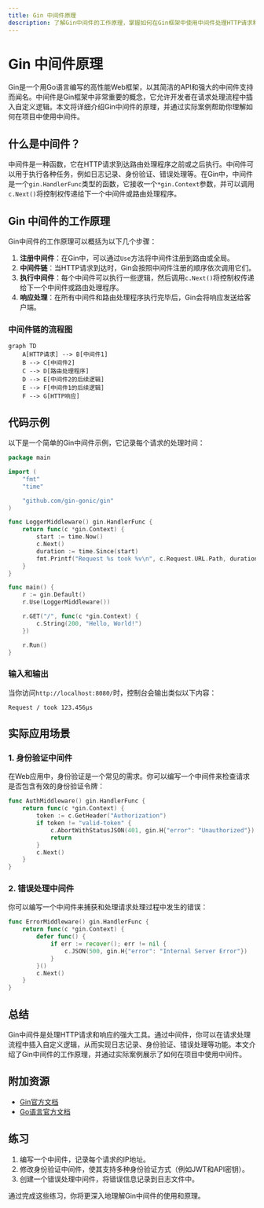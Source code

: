 ```yaml
---
title: Gin 中间件原理
description: 了解Gin中间件的工作原理，掌握如何在Gin框架中使用中间件处理HTTP请求和响应。
---
```


# Gin 中间件原理

Gin是一个用Go语言编写的高性能Web框架，以其简洁的API和强大的中间件支持而闻名。中间件是Gin框架中非常重要的概念，它允许开发者在请求处理流程中插入自定义逻辑。本文将详细介绍Gin中间件的原理，并通过实际案例帮助你理解如何在项目中使用中间件。

## 什么是中间件？

中间件是一种函数，它在HTTP请求到达路由处理程序之前或之后执行。中间件可以用于执行各种任务，例如日志记录、身份验证、错误处理等。在Gin中，中间件是一个`gin.HandlerFunc`类型的函数，它接收一个`*gin.Context`参数，并可以调用`c.Next()`将控制权传递给下一个中间件或路由处理程序。

## Gin 中间件的工作原理

Gin中间件的工作原理可以概括为以下几个步骤：

1. **注册中间件**：在Gin中，可以通过`Use`方法将中间件注册到路由或全局。
2. **中间件链**：当HTTP请求到达时，Gin会按照中间件注册的顺序依次调用它们。
3. **执行中间件**：每个中间件可以执行一些逻辑，然后调用`c.Next()`将控制权传递给下一个中间件或路由处理程序。
4. **响应处理**：在所有中间件和路由处理程序执行完毕后，Gin会将响应发送给客户端。

### 中间件链的流程图

```mermaid
graph TD
    A[HTTP请求] --> B[中间件1]
    B --> C[中间件2]
    C --> D[路由处理程序]
    D --> E[中间件2的后续逻辑]
    E --> F[中间件1的后续逻辑]
    F --> G[HTTP响应]
```

## 代码示例

以下是一个简单的Gin中间件示例，它记录每个请求的处理时间：

```go
package main

import (
    "fmt"
    "time"

    "github.com/gin-gonic/gin"
)

func LoggerMiddleware() gin.HandlerFunc {
    return func(c *gin.Context) {
        start := time.Now()
        c.Next()
        duration := time.Since(start)
        fmt.Printf("Request %s took %v\n", c.Request.URL.Path, duration)
    }
}

func main() {
    r := gin.Default()
    r.Use(LoggerMiddleware())

    r.GET("/", func(c *gin.Context) {
        c.String(200, "Hello, World!")
    })

    r.Run()
}
```

### 输入和输出

当你访问`http://localhost:8080/`时，控制台会输出类似以下内容：

```
Request / took 123.456µs
```

## 实际应用场景

### 1. 身份验证中间件

在Web应用中，身份验证是一个常见的需求。你可以编写一个中间件来检查请求是否包含有效的身份验证令牌：

```go
func AuthMiddleware() gin.HandlerFunc {
    return func(c *gin.Context) {
        token := c.GetHeader("Authorization")
        if token != "valid-token" {
            c.AbortWithStatusJSON(401, gin.H{"error": "Unauthorized"})
            return
        }
        c.Next()
    }
}
```

### 2. 错误处理中间件

你可以编写一个中间件来捕获和处理请求处理过程中发生的错误：

```go
func ErrorMiddleware() gin.HandlerFunc {
    return func(c *gin.Context) {
        defer func() {
            if err := recover(); err != nil {
                c.JSON(500, gin.H{"error": "Internal Server Error"})
            }
        }()
        c.Next()
    }
}
```

## 总结

Gin中间件是处理HTTP请求和响应的强大工具。通过中间件，你可以在请求处理流程中插入自定义逻辑，从而实现日志记录、身份验证、错误处理等功能。本文介绍了Gin中间件的工作原理，并通过实际案例展示了如何在项目中使用中间件。

## 附加资源

- [Gin官方文档](https://gin-gonic.com/docs/)
- [Go语言官方文档](https://golang.org/doc/)

## 练习

1. 编写一个中间件，记录每个请求的IP地址。
2. 修改身份验证中间件，使其支持多种身份验证方式（例如JWT和API密钥）。
3. 创建一个错误处理中间件，将错误信息记录到日志文件中。

通过完成这些练习，你将更深入地理解Gin中间件的使用和原理。